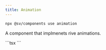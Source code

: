 ```yaml
---
title: Animation
---
```




```bash
npx @sv/components use animation
```

A component that implmenets rive animations.

<Example title="Example">
  <div slot="preview">
    <Animation client:load width={200} height={200} src="/sv-frontend-library/mono/loader.riv" />
  </div>
  <div slot="code">
    ```tsx
      <Animation width={200} height={200} src="/sv-frontend-library/mono/loader.riv" />
    ```
  </div>
</Example>


